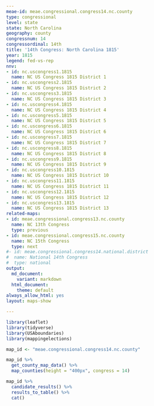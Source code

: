 ```yaml
---
meae-id: meae.congressional.congress14.nc.county
type: congressional
level: state
state: North Carolina
geography: county
congressnum: 14
congressordinal: 14th
title: '14th Congress: North Carolina 1815'
year: 1815
legend: fed-vs-rep
nnv:
- id: nc.uscongress1.1815
  name: NC US Congress 1815 District 1
- id: nc.uscongress2.1815
  name: NC US Congress 1815 District 2
- id: nc.uscongress3.1815
  name: NC US Congress 1815 District 3
- id: nc.uscongress4.1815
  name: NC US Congress 1815 District 4
- id: nc.uscongress5.1815
  name: NC US Congress 1815 District 5
- id: nc.uscongress6.1815
  name: NC US Congress 1815 District 6
- id: nc.uscongress7.1815
  name: NC US Congress 1815 District 7
- id: nc.uscongress8.1815
  name: NC US Congress 1815 District 8
- id: nc.uscongress9.1815
  name: NC US Congress 1815 District 9
- id: nc.uscongress10.1815
  name: NC US Congress 1815 District 10
- id: nc.uscongress11.1815
  name: NC US Congress 1815 District 11
- id: nc.uscongress12.1815
  name: NC US Congress 1815 District 12
- id: nc.uscongress13.1815
  name: NC US Congress 1815 District 13
related-maps:
- id: meae.congressional.congress13.nc.county
  name: NC 13th Congress
  type: previous
- id: meae.congressional.congress15.nc.county
  name: NC 15th Congress
  type: next
#- id: meae.congressional.congress14.national.district
#  name: National 14th Congress
#  type: national
output:
  md_document:
    variant: markdown
  html_document:
    theme: default
always_allow_html: yes
layout: maps-show

---
```


```r
library(leaflet)
library(tidyverse)
library(USAboundaries)
library(mappingelections)

map_id <- "meae.congressional.congress14.nc.county"
```

<div class="map">

```r
map_id %>%
  get_county_map_data() %>%
  map_counties(height = "400px", congress = 14)
```

</div>

<div class="results-table">

```r
map_id %>%
  candidate_results() %>%
  results_to_table() %>%
  cat()
```

</div>
